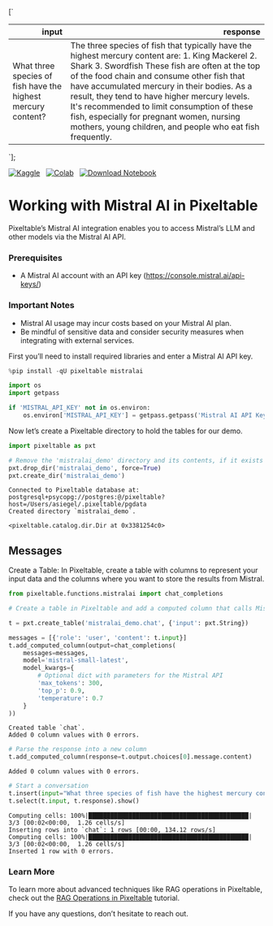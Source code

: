 

[`
<table class="dataframe" data-quarto-postprocess="true" data-border="1">
<thead>
<tr style="text-align: right;">
<th data-quarto-table-cell-role="th">input</th>
<th data-quarto-table-cell-role="th">response</th>
</tr>
</thead>
<tbody>
<tr>
<td>What three species of fish have the highest mercury content?</td>
<td>The three species of fish that typically have the highest mercury
content are: 1. King Mackerel 2. Shark 3. Swordfish These fish are often
at the top of the food chain and consume other fish that have
accumulated mercury in their bodies. As a result, they tend to have
higher mercury levels. It's recommended to limit consumption of these
fish, especially for pregnant women, nursing mothers, young children,
and people who eat fish frequently.</td>
</tr>
</tbody>
</table>
`];

[![Kaggle](https://kaggle.com/static/images/open-in-kaggle.svg)](https://kaggle.com/kernels/welcome?src=https://github.com/pixeltable/pixeltable/blob/release/docs/notebooks/integrations/working-with-mistralai.ipynb)  
[![Colab](https://colab.research.google.com/assets/colab-badge.svg)](https://colab.research.google.com/github/pixeltable/pixeltable/blob/release/docs/notebooks/integrations/working-with-mistralai.ipynb)  
<a href="https://raw.githubusercontent.com/pixeltable/pixeltable/release/docs/notebooks/integrations/working-with-mistralai.ipynb" download><img src="https://img.shields.io/badge/%E2%AC%87-Download%20Notebook-blue" alt="Download Notebook"></a>

# Working with Mistral AI in Pixeltable

Pixeltable’s Mistral AI integration enables you to access Mistral’s LLM
and other models via the Mistral AI API.

### Prerequisites

-   A Mistral AI account with an API key
    (https://console.mistral.ai/api-keys/)

### Important Notes

-   Mistral AI usage may incur costs based on your Mistral AI plan.
-   Be mindful of sensitive data and consider security measures when
    integrating with external services.

First you’ll need to install required libraries and enter a Mistral AI
API key.


```python
%pip install -qU pixeltable mistralai
```


```python
import os
import getpass

if 'MISTRAL_API_KEY' not in os.environ:
    os.environ['MISTRAL_API_KEY'] = getpass.getpass('Mistral AI API Key:')
```

Now let’s create a Pixeltable directory to hold the tables for our demo.


```python
import pixeltable as pxt

# Remove the 'mistralai_demo' directory and its contents, if it exists
pxt.drop_dir('mistralai_demo', force=True)
pxt.create_dir('mistralai_demo')
```

``` text
Connected to Pixeltable database at: postgresql+psycopg://postgres:@/pixeltable?host=/Users/asiegel/.pixeltable/pgdata
Created directory `mistralai_demo`.
```

``` text
<pixeltable.catalog.dir.Dir at 0x3381254c0>
```

## Messages

Create a Table: In Pixeltable, create a table with columns to represent
your input data and the columns where you want to store the results from
Mistral.


```python
from pixeltable.functions.mistralai import chat_completions

# Create a table in Pixeltable and add a computed column that calls Mistral AI

t = pxt.create_table('mistralai_demo.chat', {'input': pxt.String})

messages = [{'role': 'user', 'content': t.input}]
t.add_computed_column(output=chat_completions(
    messages=messages,
    model='mistral-small-latest',
    model_kwargs={
        # Optional dict with parameters for the Mistral API
        'max_tokens': 300,
        'top_p': 0.9,
        'temperature': 0.7
    }
))
```

``` text
Created table `chat`.
Added 0 column values with 0 errors.
```


```python
# Parse the response into a new column
t.add_computed_column(response=t.output.choices[0].message.content)
```

``` text
Added 0 column values with 0 errors.
```


```python
# Start a conversation
t.insert(input="What three species of fish have the highest mercury content?")
t.select(t.input, t.response).show()
```

``` text
Computing cells: 100%|████████████████████████████████████████████| 3/3 [00:02<00:00,  1.26 cells/s]
Inserting rows into `chat`: 1 rows [00:00, 134.12 rows/s]
Computing cells: 100%|████████████████████████████████████████████| 3/3 [00:02<00:00,  1.26 cells/s]
Inserted 1 row with 0 errors.
```

<div dangerouslySetInnerHTML={{ __html: quartoRawHtml[0] }} />

### Learn More

To learn more about advanced techniques like RAG operations in
Pixeltable, check out the [RAG Operations in
Pixeltable](https://pixeltable.readme.io/docs/rag-operations-in-pixeltable)
tutorial.

If you have any questions, don’t hesitate to reach out.
